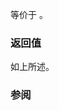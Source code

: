 {{cpp/atomic/atomic_ref/title|operator T}}
{{cpp/atomic/atomic_ref/navbar}}
{{ddcla|constexpr=c++26|1=&lt;!-- C++26 前 value_type 与 T 相同 --&gt;
operator T() const noexcept;
}}

等价于 {{c|return load();}}。

===返回值===
如上所述。

===参阅===
{{dsc begin}}
{{dsc inc|cpp/atomic/atomic_ref/dsc load}}
{{dsc end}}

{{langlinks|en|es|ja}}